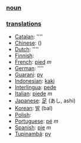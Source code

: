 === [[noun]] ===

=== [[translation]]s ===

*[[Catalan]]: [[]] ''''
*[[Chinese]]: [[]] ()
*[[Dutch]]: [[]] ''''
*[[Finnish]]: [[]]
*[[French]]: [[pied]] ''m''
*[[German]]: [[]] ''''
*[[Guarani]]: [[py]]
*[[Indonesian]]: [[kaki]]
*[[Interlingua]]: [[pede]]
*[[Italian]]: [[piede]] ''m''
*[[Japanese]]: [[足]] (あし, ashi)
*[[Korean]]: [[발]] (bal)
*[[Polish]]: [[]]
*[[Portuguese]]: [[pé]] ''m''
*[[Spanish]]: [[pie]] ''m''
*[[Tupinambá]]: [[py]]